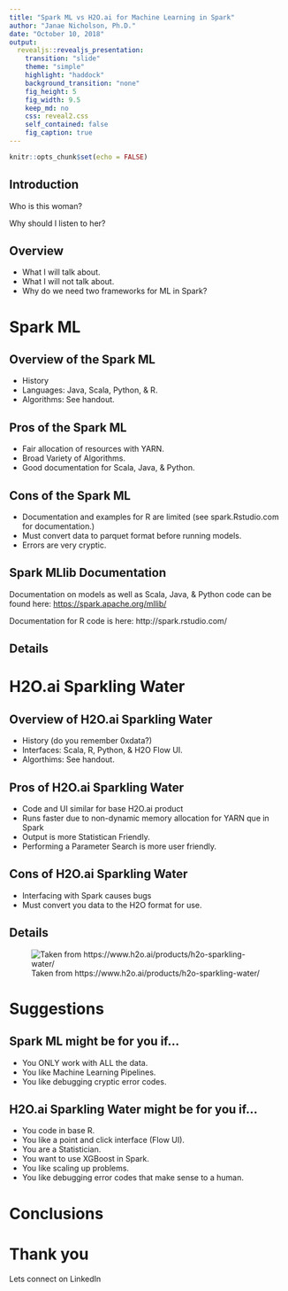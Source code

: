 ```yaml
---
title: "Spark ML vs H2O.ai for Machine Learning in Spark"
author: "Janae Nicholson, Ph.D."
date: "October 10, 2018"
output: 
  revealjs::revealjs_presentation:
    transition: "slide"
    theme: "simple"
    highlight: "haddock"
    background_transition: "none"
    fig_height: 5
    fig_width: 9.5
    keep_md: no
    css: reveal2.css
    self_contained: false
    fig_caption: true
---
```


```r
knitr::opts_chunk$set(echo = FALSE)
```

## Introduction

Who is this woman? 

Why should I listen to her?

## Overview

- What I will talk about.
- What I will not talk about.
- Why do we need two frameworks for ML in Spark?

# Spark ML

## Overview of the Spark ML

- History
- Languages: Java, Scala, Python, & R.
- Algorithms: See handout.

## Pros of the Spark ML

- Fair allocation of resources with YARN.
- Broad Variety of Algorithms.
- Good documentation for Scala, Java, & Python.

## Cons of the Spark ML

- Documentation and examples for R are limited (see spark.Rstudio.com for documentation.)
- Must convert data to parquet format before running models.
- Errors are very cryptic.

## Spark MLlib Documentation

Documentation on models as well as Scala, Java, & Python code can be found here: <https://spark.apache.org/mllib/>

Documentation for R code is here: http://spark.rstudio.com/

## Details

# H2O.ai Sparkling Water

## Overview of H2O.ai Sparkling Water

- History (do you remember 0xdata?)
- Interfaces: Scala, R, Python, & H2O Flow UI.
- Algorthims: See handout.

## Pros of H2O.ai Sparkling Water

- Code and UI similar for base H2O.ai product
- Runs faster due to non-dynamic memory allocation for YARN que in Spark
- Output is more Statistican Friendly.
- Performing a Parameter Search is more user friendly.

## Cons of H2O.ai Sparkling Water

- Interfacing with Spark causes bugs
- Must convert you data to the H2O format for use.

## Details

![Taken from https://www.h2o.ai/products/h2o-sparkling-water/](Sparkling_Water1.png)

# Suggestions 

## Spark ML might be for you if...

- You ONLY work with ALL the data.
- You like Machine Learning Pipelines.
- You like debugging cryptic error codes.

## H2O.ai Sparkling Water might be for you if...

- You code in base R.
- You like a point and click interface (Flow UI).
- You are a Statistician.
- You want to use XGBoost in Spark.
- You like scaling up problems.
- You like debugging error codes that make sense to a human.

# Conclusions

# Thank you

Lets connect on LinkedIn 
